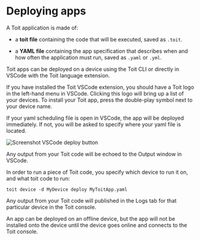 
# Deploying apps

A Toit application is made of:

- a **toit file** containing the code that will be executed, saved as `.toit`.

- a **YAML file** containing the app specification that describes when and how often the application must run, saved as `.yaml` or `.yml`.

Toit apps can be deployed on a device using the Toit CLI or directly in VSCode with the Toit language extension.

<Tabs>
<Tab label="VSCode">

If you have installed the Toit VSCode extension, you should have a Toit logo in the left-hand menu in VSCode. Clicking this logo will bring up a list of your devices. 
To install your Toit app, press the double-play symbol next to your device name.

If your yaml scheduling file is open in VSCode, the app will be deployed immediately. If not, you will be asked to specify where your yaml file is located.

<img src={vscode_deploy} alt="Screenshot VSCode deploy button" />

Any output from your Toit code will be echoed to the Output window in VSCode.


</Tab>
<Tab label="CLI">

In order to run a piece of Toit code, you specify which device to run it on, and what toit code to run:

```shell
toit device -d MyDevice deploy MyToitApp.yaml
```

Any output from your Toit code will published in the Logs tab for that particular device in the Toit console.

</Tab>
</Tabs>

<Note>

An app can be deployed on an offline device, but the app will not be installed onto the device until the device goes online and connects to the Toit console.

</Note>